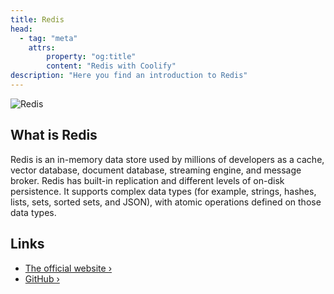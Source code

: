 ```yaml
---
title: Redis
head:
  - tag: "meta"
    attrs:
        property: "og:title"
        content: "Redis with Coolify"
description: "Here you find an introduction to Redis"
---
```



<Badge text="One-click setup." variant="note" size="large" />

![Redis](../../../../assets/images/database-logos/redis.svg)

## What is Redis

Redis is an in-memory data store used by millions of developers as a cache, vector database, document database, streaming engine, and message broker. Redis has built-in replication and different levels of on-disk persistence. It supports complex data types (for example, strings, hashes, lists, sets, sorted sets, and JSON), with atomic operations defined on those data types.

## Links

- [The official website ›](https://redis.io/)
- [GitHub ›](https://github.com/redis/redis)
